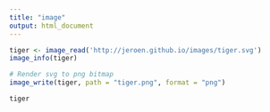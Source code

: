 ---
title: "image"
output: html_document
---
 

```{r}

tiger <- image_read('http://jeroen.github.io/images/tiger.svg')
image_info(tiger)
```
```{r}
# Render svg to png bitmap
image_write(tiger, path = "tiger.png", format = "png")
```
```{r}
tiger
```

